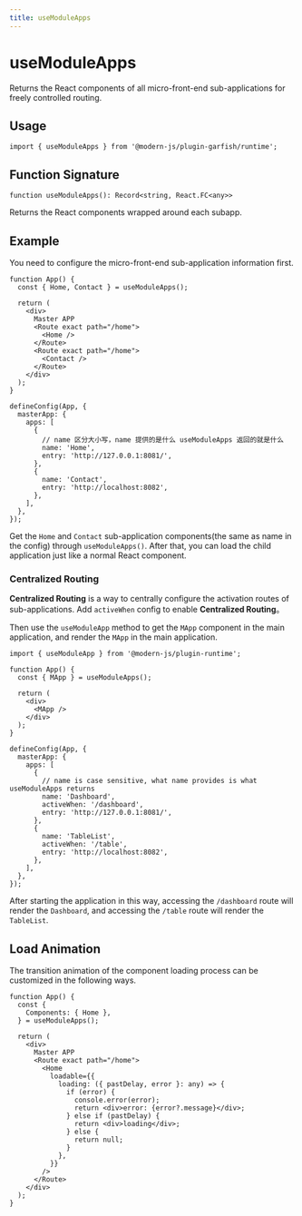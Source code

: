 ```yaml
---
title: useModuleApps
---
```

# useModuleApps

Returns the React components of all micro-front-end sub-applications for freely controlled routing.

## Usage

```tsx
import { useModuleApps } from '@modern-js/plugin-garfish/runtime';
```

## Function Signature

`function useModuleApps(): Record<string, React.FC<any>>`

Returns the React components wrapped around each subapp.

## Example

You need to configure the micro-front-end sub-application information first.


<EnableMicroFrontend />

```tsx title=App.tsx
function App() {
  const { Home, Contact } = useModuleApps();

  return (
    <div>
      Master APP
      <Route exact path="/home">
        <Home />
      </Route>
      <Route exact path="/home">
        <Contact />
      </Route>
    </div>
  );
}

defineConfig(App, {
  masterApp: {
    apps: [
      {
        // name 区分大小写，name 提供的是什么 useModuleApps 返回的就是什么
        name: 'Home',
        entry: 'http://127.0.0.1:8081/',
      },
      {
        name: 'Contact',
        entry: 'http://localhost:8082',
      },
    ],
  },
});
```

Get the `Home` and `Contact` sub-application components(the same as name in the config) through `useModuleApps()`. After that, you can load the child application just like a normal React component.

### Centralized Routing

**Centralized Routing** is a way to centrally configure the activation routes of sub-applications. Add `activeWhen` config to enable **Centralized Routing**。


<MicroRuntimeConfig />

Then use the `useModuleApp` method to get the `MApp` component in the main application, and render the `MApp` in the main application.

```tsx title=main: App.tsx
import { useModuleApp } from '@modern-js/plugin-runtime';

function App() {
  const { MApp } = useModuleApps();

  return (
    <div>
      <MApp />
    </div>
  );
}

defineConfig(App, {
  masterApp: {
    apps: [
      {
        // name is case sensitive, what name provides is what useModuleApps returns
        name: 'Dashboard',
        activeWhen: '/dashboard',
        entry: 'http://127.0.0.1:8081/',
      },
      {
        name: 'TableList',
        activeWhen: '/table',
        entry: 'http://localhost:8082',
      },
    ],
  },
});
```

After starting the application in this way, accessing the `/dashboard` route will render the `Dashboard`, and accessing the `/table` route will render the `TableList`.

## Load Animation

The transition animation of the component loading process can be customized in the following ways.

```tsx title=App.tsx
function App() {
  const {
    Components: { Home },
  } = useModuleApps();

  return (
    <div>
      Master APP
      <Route exact path="/home">
        <Home
          loadable={{
            loading: ({ pastDelay, error }: any) => {
              if (error) {
                console.error(error);
                return <div>error: {error?.message}</div>;
              } else if (pastDelay) {
                return <div>loading</div>;
              } else {
                return null;
              }
            },
          }}
        />
      </Route>
    </div>
  );
}
```
